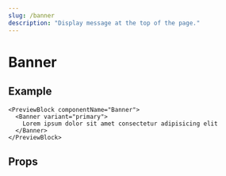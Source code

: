 ```yaml
---
slug: /banner
description: "Display message at the top of the page."
---
```


# Banner

<ComponentDescription componentName="Banner" />

## Example

```tsx live
<PreviewBlock componentName="Banner">
  <Banner variant="primary">
    Lorem ipsum dolor sit amet consectetur adipisicing elit
  </Banner>
</PreviewBlock>
```

## Props

<ComponentProps componentName="Banner" />

